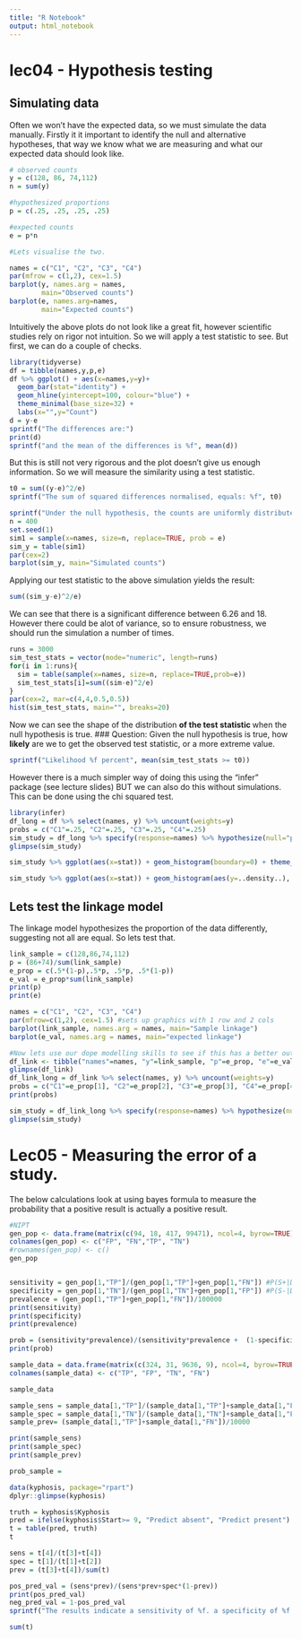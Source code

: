 ```yaml
---
title: "R Notebook"
output: html_notebook
---
```


# lec04 - Hypothesis testing
## Simulating data
Often we won't have the expected data, so we must simulate the data manually.
Firstly it it important to identify the null and alternative hypotheses, that way we know what we are measuring and what our expected data should look like.

```r
# observed counts
y = c(128, 86, 74,112)
n = sum(y)

#hypothesized proportions
p = c(.25, .25, .25, .25)

#expected counts
e = p*n

#Lets visualise the two.

names = c("C1", "C2", "C3", "C4")
par(mfrow = c(1,2), cex=1.5)
barplot(y, names.arg = names,
        main="Observed counts")
barplot(e, names.arg=names,
        main="Expected counts")

```
Intuitively the above plots do not look like a great fit, however scientific studies rely on rigor not intuition. So we will apply a test statistic to see. But first, we can do a couple of checks.

```r
library(tidyverse)
df = tibble(names,y,p,e)
df %>% ggplot() + aes(x=names,y=y)+
  geom_bar(stat="identity") + 
  geom_hline(yintercept=100, colour="blue") +
  theme_minimal(base_size=32) + 
  labs(x="",y="Count")
d = y-e
sprintf("The differences are:")
print(d)
sprintf("and the mean of the differences is %f", mean(d))
```

But this is still not very rigorous and the plot doesn't give us enough information. So we will measure the similarity using a test statistic.
```r
t0 = sum((y-e)^2/e)
sprintf("The sum of squared differences normalised, equals: %f", t0)

sprintf("Under the null hypothesis, the counts are uniformly distributed across 4 categories. Running a simulation to generate a random even distribution with 400 samples, results in:")
n = 400
set.seed(1)
sim1 = sample(x=names, size=n, replace=TRUE, prob = e)
sim_y = table(sim1)
par(cex=2)
barplot(sim_y, main="Simulated counts")

```
Applying our test statistic to the above simulation yields the result:

```r
sum((sim_y-e)^2/e)

```
We can see that there is a significant difference between 6.26 and 18. However there could be alot of variance, so to ensure robustness, we should run the simulation a number of times.
```r
runs = 3000
sim_test_stats = vector(mode="numeric", length=runs)
for(i in 1:runs){
  sim = table(sample(x=names, size=n, replace=TRUE,prob=e))
  sim_test_stats[i]=sum((sim-e)^2/e)
}
par(cex=2, mar=c(4,4,0.5,0.5))
hist(sim_test_stats, main="", breaks=20)

```
Now we can see the shape of the distribution **of the test statistic ** when the null hypothesis is true.
### Question: Given the null hypothesis is true, how **likely** are we to get the observed test statistic, or a more extreme value.
```r
sprintf("Likelihood %f percent", mean(sim_test_stats >= t0))
```
However there is a much simpler way of doing this using the "infer" package (see lecture slides)
BUT we can also do this without simulations. This can be done using the chi squared test.

```r
library(infer)
df_long = df %>% select(names, y) %>% uncount(weights=y)
probs = c("C1"=.25, "C2"=.25, "C3"=.25, "C4"=.25)
sim_study = df_long %>% specify(response=names) %>% hypothesize(null="point",p=probs) %>% generate(reps=3000,type="simulate") %>% calculate(stat="Chisq")
glimpse(sim_study)
```

```r
sim_study %>% ggplot(aes(x=stat)) + geom_histogram(boundary=0) + theme_minimal(base_size=32) + geom_vline(xintercept=t0, colour="red", size=3)+ labs(x="Test statistic", y="Count")

```
```r
sim_study %>% ggplot(aes(x=stat)) + geom_histogram(aes(y=..density..), boundary=0) + theme_minimal(base_size=32)+geom_vline(xintercept = t0,colour="red", size=2) + labs(x="Test statistic", y="Density") + stat_function(fun=dchisq, args=list(df=3), colour="blue", size=2)
```

## Lets test the linkage model
The linkage model hypothesizes the proportion of the data differently, suggesting not all are equal. So lets test that.

```r
link_sample = c(128,86,74,112)
p = (86+74)/sum(link_sample)
e_prop = c(.5*(1-p),.5*p, .5*p, .5*(1-p))
e_val = e_prop*sum(link_sample)
print(p)
print(e)

names = c("C1", "C2", "C3", "C4")
par(mfrow=c(1,2), cex=1.5) #sets up graphics with 1 row and 2 cols
barplot(link_sample, names.arg = names, main="Sample linkage")
barplot(e_val, names.arg = names, main="expected linkage")
```

```r
#Now lets use our dope modelling skills to see if this has a better outcome.
df_link <- tibble("names"=names, "y"=link_sample, "p"=e_prop, "e"=e_val)
glimpse(df_link)
df_link_long = df_link %>% select(names, y) %>% uncount(weights=y)
probs = c("C1"=e_prop[1], "C2"=e_prop[2], "C3"=e_prop[3], "C4"=e_prop[4])
print(probs)

sim_study = df_link_long %>% specify(response=names) %>% hypothesize(null="point",p=probs) %>% generate(reps=3000,type="simulate") %>% calculate(stat="Chisq")
glimpse(sim_study)

```

# Lec05 - Measuring the error of a study.
The below calculations look at using bayes formula to measure the probability that a positive result is actually a positive result.
```r
#NIPT
gen_pop <- data.frame(matrix(c(94, 18, 417, 99471), ncol=4, byrow=TRUE))
colnames(gen_pop) <- c("FP", "FN","TP", "TN")
#rownames(gen_pop) <- c()
gen_pop


sensitivity = gen_pop[1,"TP"]/(gen_pop[1,"TP"]+gen_pop[1,"FN"]) #P(S+|D+)
specificity = gen_pop[1,"TN"]/(gen_pop[1,"TN"]+gen_pop[1,"FP"]) #P(S-|D-)
prevalence = (gen_pop[1,"TP"]+gen_pop[1,"FN"])/100000
print(sensitivity)
print(specificity)
print(prevalence)

prob = (sensitivity*prevalence)/(sensitivity*prevalence +  (1-specificity)*(1-prevalence))
print(prob)

```

``` r
sample_data = data.frame(matrix(c(324, 31, 9636, 9), ncol=4, byrow=TRUE))
colnames(sample_data) <- c("TP", "FP", "TN", "FN")

sample_data

sample_sens = sample_data[1,"TP"]/(sample_data[1,"TP"]+sample_data[1,"FN"])
sample_spec = sample_data[1,"TN"]/(sample_data[1,"TN"]+sample_data[1,"FP"])
sample_prev= (sample_data[1,"TP"]+sample_data[1,"FN"])/10000

print(sample_sens)
print(sample_spec)
print(sample_prev)

prob_sample = 
```


```r
data(kyphosis, package="rpart")
dplyr::glimpse(kyphosis)

```

```r
truth = kyphosis$Kyphosis
pred = ifelse(kyphosis$Start>= 9, "Predict absent", "Predict present")
t = table(pred, truth)
t
```


```r
sens = t[4]/(t[3]+t[4]) 
spec = t[1]/(t[1]+t[2])
prev = (t[3]+t[4])/sum(t)

pos_pred_val = (sens*prev)/(sens*prev+spec*(1-prev))
print(pos_pred_val)
neg_pred_val = 1-pos_pred_val
sprintf("The results indicate a sensitivity of %f. a specificity of %f which derives a negative prediction value of %f and a positive prediction value of %f.", sens, spec, neg_pred_val, pos_pred_val)

```
```r
sum(t)
```




